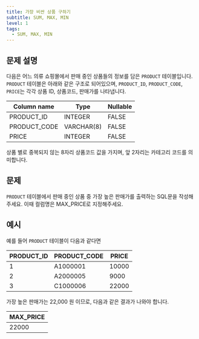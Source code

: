 ```yaml
---
title: 가장 비싼 상품 구하기
subtitle: SUM, MAX, MIN
level: 1
tags:
  - SUM, MAX, MIN
---
```


## 문제 설명

다음은 어느 의류 쇼핑몰에서 판매 중인 상품들의 정보를 담은 `PRODUCT` 테이블입니다. `PRODUCT` 테이블은 아래와 같은 구조로 되어있으며, `PRODUCT_ID`, `PRODUCT_CODE`, `PRICE`는 각각 상품 ID, 상품코드, 판매가를 나타냅니다.

| Column name  | Type       | Nullable |
| ------------ | ---------- | -------- |
| PRODUCT_ID   | INTEGER    | FALSE    |
| PRODUCT_CODE | VARCHAR(8) | FALSE    |
| PRICE        | INTEGER    | FALSE    |

상품 별로 중복되지 않는 8자리 상품코드 값을 가지며, 앞 2자리는 카테고리 코드를 의미합니다.

## 문제

`PRODUCT` 테이블에서 판매 중인 상품 중 가장 높은 판매가를 출력하는 SQL문을 작성해주세요. 이때 컬럼명은 MAX_PRICE로 지정해주세요.

## 예시

예를 들어 `PRODUCT` 테이블이 다음과 같다면

| PRODUCT_ID | PRODUCT_CODE | PRICE |
| ---------- | ------------ | ----- |
| 1          | A1000001     | 10000 |
| 2          | A2000005     | 9000  |
| 3          | C1000006     | 22000 |

가장 높은 판매가는 22,000 원 이므로, 다음과 같은 결과가 나와야 합니다.

| MAX_PRICE |
| --------- |
| 22000     |
